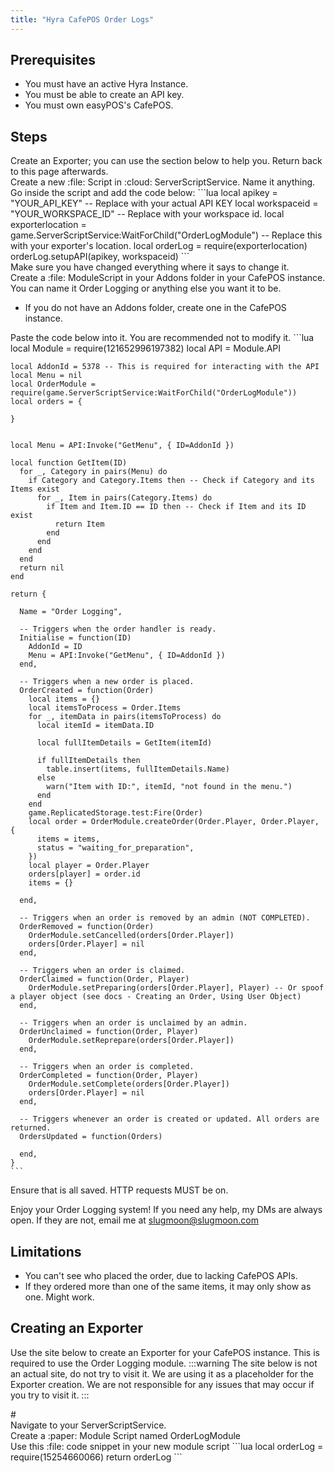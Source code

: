 ```yaml
---
title: "Hyra CafePOS Order Logs"
---
```



## Prerequisites

- <Icon name="fa-brands fa-discord" color="green" /> You must have an active Hyra Instance.
- <Icon name="check" color="green" /> You must be able to create an API key.
- <Icon name="check" color="green" /> You must own easyPOS's CafePOS.

## Steps

<NumberedList>
  <div>
    Create an Exporter; you can use the section below to help you. Return back to this page afterwards.
  </div>
  <div>
    Create a new :file: <GradientText animated>Script</GradientText> in :cloud: <GradientText animated>ServerScriptService</GradientText>. Name it anything.
  </div>
  <div>
    Go inside the script and add the code below:
    ```lua
    local apikey = "YOUR_API_KEY" -- Replace with your actual API KEY
    local workspaceid = "YOUR_WORKSPACE_ID" -- Replace with your workspace id.
    local exporterlocation = game.ServerScriptService:WaitForChild("OrderLogModule") -- Replace this with your exporter's location.
    local orderLog = require(exporterlocation)
    orderLog.setupAPI(apikey, workspaceid)
    ```
  </div>
  <div>
    Make sure you have changed everything where it says to change it.
  </div>
  <div>
    Create a :file: <GradientText animated>ModuleScript</GradientText> in your Addons folder in your CafePOS instance. You can name it Order Logging or anything else you want it to be.
    <ul>
      <li>If you do not have an Addons folder, create one in the CafePOS instance.</li>
    </ul>
  </div>
  <div>
    Paste the code below into it. You are recommended not to modify it.
    ```lua
    local Module = require(121652996197382)
    local API = Module.API


    local AddonId = 5378 -- This is required for interacting with the API
    local Menu = nil
    local OrderModule = require(game.ServerScriptService:WaitForChild("OrderLogModule"))
    local orders = {

    }


    local Menu = API:Invoke("GetMenu", { ID=AddonId })

    local function GetItem(ID)
      for _, Category in pairs(Menu) do
        if Category and Category.Items then -- Check if Category and its Items exist
          for _, Item in pairs(Category.Items) do
            if Item and Item.ID == ID then -- Check if Item and its ID exist
              return Item
            end
          end
        end
      end
      return nil
    end

    return {

      Name = "Order Logging",

      -- Triggers when the order handler is ready.
      Initialise = function(ID)
        AddonId = ID
        Menu = API:Invoke("GetMenu", { ID=AddonId })
      end,

      -- Triggers when a new order is placed.
      OrderCreated = function(Order)
        local items = {}
        local itemsToProcess = Order.Items
        for _, itemData in pairs(itemsToProcess) do
          local itemId = itemData.ID

          local fullItemDetails = GetItem(itemId)

          if fullItemDetails then
            table.insert(items, fullItemDetails.Name)
          else
            warn("Item with ID:", itemId, "not found in the menu.")
          end
        end
        game.ReplicatedStorage.test:Fire(Order)
        local order = OrderModule.createOrder(Order.Player, Order.Player, {
          items = items,
          status = "waiting_for_preparation",
        })
        local player = Order.Player
        orders[player] = order.id
        items = {}

      end,

      -- Triggers when an order is removed by an admin (NOT COMPLETED).
      OrderRemoved = function(Order)
        OrderModule.setCancelled(orders[Order.Player])
        orders[Order.Player] = nil
      end,

      -- Triggers when an order is claimed.
      OrderClaimed = function(Order, Player)
        OrderModule.setPreparing(orders[Order.Player], Player) -- Or spoof a player object (see docs - Creating an Order, Using User Object)
      end,

      -- Triggers when an order is unclaimed by an admin.
      OrderUnclaimed = function(Order, Player)
        OrderModule.setReprepare(orders[Order.Player])
      end,

      -- Triggers when an order is completed.
      OrderCompleted = function(Order, Player)
        OrderModule.setComplete(orders[Order.Player])
        orders[Order.Player] = nil
      end,

      -- Triggers whenever an order is created or updated. All orders are returned.
      OrdersUpdated = function(Orders)

      end,
    }
    ```
  </div>
  <div>
    Ensure that is all saved. HTTP requests MUST be on.
  </div>
</NumberedList>

Enjoy your Order Logging system! If you need any help, my DMs are always open. If they are not, email me at [slugmoon@slugmoon.com](mailto:slugmoon@slugmoon.com)

## Limitations

- You can't see who placed the order, due to lacking CafePOS APIs.
- If they ordered more than one of the same items, it may only show as one. Might work.

## Creating an Exporter

Use the site below to create an Exporter for your CafePOS instance. This is required to use the Order Logging module.
:::warning
The site below is not an actual site, do not try to visit it. We are using it as a placeholder for the Exporter creation.
We are not responsible for any issues that may occur if you try to visit it.
:::

<BrowserWindow url="https://docs.hyra.io/api-reference/players/module/creating-an-exporter/devs/raw">
# <Typewriter text="Exporter Creation" loop delay={100} eraseDelay={40} />

<NumberedList>
  <div>
    Navigate to your ServerScriptService.
  </div>
  <div>
    Create a :paper: Module Script named OrderLogModule
  </div>
  <div>
    Use this :file: code snippet in your new module script
    ```lua
    local orderLog = require(15254660066)
    return orderLog
    ```
  </div>
</NumberedList>
</BrowserWindow>